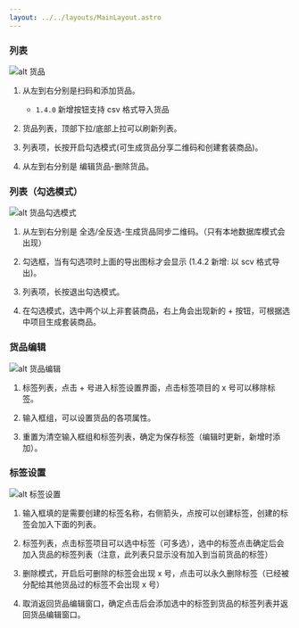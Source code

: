 ```yaml
---
layout: ../../layouts/MainLayout.astro
---
```


### 列表

![alt 货品](/goods-mark.png)

1. 从左到右分别是扫码和添加货品。

   - `1.4.0` 新增按钮支持 csv 格式导入货品

2. 货品列表，顶部下拉/底部上拉可以刷新列表。

3. 列表项，长按开启勾选模式(可生成货品分享二维码和创建套装商品)。

4. 从左到右分别是 编辑货品-删除货品。

### 列表（勾选模式）

![alt 货品勾选模式](/goods-select-mark.png)

1. 从左到右分别是 全选/全反选-生成货品同步二维码。（只有本地数据库模式会出现）

2. 勾选框，当有勾选项时上面的导出图标才会显示 (1.4.2 新增: 以 scv 格式导出)。

3. 列表项，长按退出勾选模式。

4. 在勾选模式，选中两个以上非套装商品，右上角会出现新的 + 按钮，可根据选中项目生成套装商品。

### 货品编辑

![alt 货品编辑](/edit-good-mark.png)

1. 标签列表，点击 + 号进入标签设置界面，点击标签项目的 x 号可以移除标签。

2. 输入框组，可以设置货品的各项属性。

3. 重置为清空输入框组和标签列表，确定为保存标签（编辑时更新，新增时添加）。

### 标签设置

![alt 标签设置](/tag-mark.png)

1. 输入框填的是需要创建的标签名称，右侧箭头，点按可以创建标签，创建的标签会加入下面的列表。

2. 标签列表，点击标签项目可以选中标签（可多选），选中的标签点击确定后会加入货品的标签列表（注意，此列表只显示没有加入到当前货品的标签）

3. 删除模式，开启后可删除的标签会出现 x 号，点击可以永久删除标签（已经被分配给其他货品过的标签不会出现 x 号）

4. 取消返回货品编辑窗口，确定点击后会添加选中的标签到货品的标签列表并返回货品编辑窗口。
